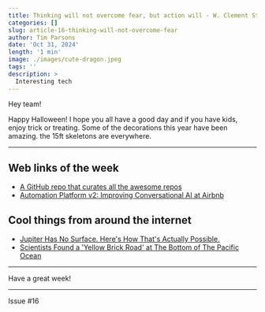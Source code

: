 ```yaml
---
title: Thinking will not overcome fear, but action will - W. Clement Stone
categories: []
slug: article-16-thinking-will-not-overcome-fear
author: Tim Parsons
date: 'Oct 31, 2024'
length: '1 min'
image: ./images/cute-dragon.jpeg
tags: ''
description: >
  Interesting tech
---
```


Hey team!

Happy Halloween! I hope you all have a good day and if you have kids, enjoy trick or treating. Some of the decorations this year have been amazing. the 15ft skeletons are everywhere.

---

## Web links of the week

- [A GitHub repo that curates all the awesome repos](https://github.com/bayandin/awesome-awesomeness)
- [Automation Platform v2: Improving Conversational AI at Airbnb](https://medium.com/airbnb-engineering/automation-platform-v2-improving-conversational-ai-at-airbnb-d86c9386e0cb)

## Cool things from around the internet

- [Jupiter Has No Surface. Here's How That's Actually Possible.](https://www.sciencealert.com/jupiter-has-no-surface-heres-how-thats-actually-possible)
- [Scientists Found a 'Yellow Brick Road' at The Bottom of The Pacific Ocean](https://www.sciencealert.com/scientists-found-a-yellow-brick-road-at-the-bottom-of-the-pacific-ocean)

---

Have a great week!

---

Issue #16
